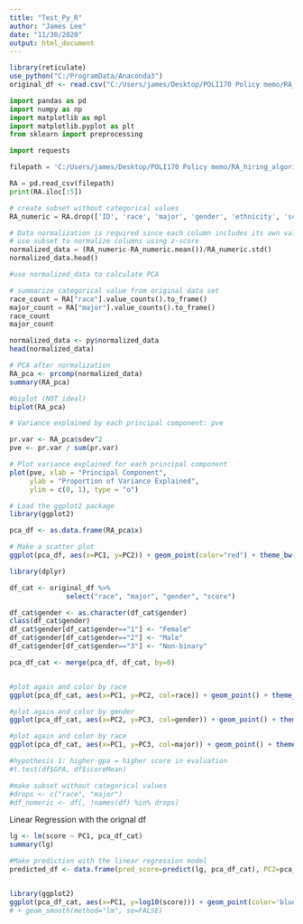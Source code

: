 ```yaml
---
title: "Test_Py_R"
author: "James Lee"
date: "11/30/2020"
output: html_document
---
```


```r
library(reticulate)
use_python("C:/ProgramData/Anaconda3")
original_df <- read.csv("C:/Users/james/Desktop/POLI170 Policy memo/RA_hiring_algorithm/RA_dataset2.csv", fileEncoding="UTF-8-BOM")

```
 

```python
import pandas as pd
import numpy as np
import matplotlib as mpl
import matplotlib.pyplot as plt
from sklearn import preprocessing

import requests

filepath = 'C:/Users/james/Desktop/POLI170 Policy memo/RA_hiring_algorithm/RA_dataset2.csv'

RA = pd.read_csv(filepath)
print(RA.iloc[:5])

# create subset without categorical values
RA_numeric = RA.drop(['ID', 'race', 'major', 'gender', 'ethnicity', 'score'], axis = 1)

# Data normalization is required since each column includes its own value range
# use subset to normalize columns using z-score 
normalized_data = (RA_numeric-RA_numeric.mean())/RA_numeric.std()
normalized_data.head()

#use normalized_data to calculate PCA

# summarize categorical value from original data set
race_count = RA["race"].value_counts().to_frame()
major_count = RA["major"].value_counts().to_frame()
race_count
major_count


```

```r

normalized_data <- py$normalized_data
head(normalized_data)

# PCA after normalization 
RA_pca <- prcomp(normalized_data)
summary(RA_pca)
```


```r
#biplot (NOT ideal)
biplot(RA_pca)

```

```r
# Variance explained by each principal component: pve

pr.var <- RA_pca$sdev^2
pve <- pr.var / sum(pr.var)

# Plot variance explained for each principal component
plot(pve, xlab = "Principal Component", 
     ylab = "Proportion of Variance Explained", 
     ylim = c(0, 1), type = "o")


```


```r
# Load the ggplot2 package
library(ggplot2)

pca_df <- as.data.frame(RA_pca$x)

# Make a scatter plot
ggplot(pca_df, aes(x=PC1, y=PC2)) + geom_point(color="red") + theme_bw()


```



```r
library(dplyr)

df_cat <- original_df %>%
              select("race", "major", "gender", "score")

df_cat$gender <- as.character(df_cat$gender)
class(df_cat$gender)
df_cat$gender[df_cat$gender=="1"] <- "Female"
df_cat$gender[df_cat$gender=="2"] <- "Male"
df_cat$gender[df_cat$gender=="3"] <- "Non-binary"

pca_df_cat <- merge(pca_df, df_cat, by=0)


#plot again and color by race
ggplot(pca_df_cat, aes(x=PC1, y=PC2, col=race)) + geom_point() + theme_bw() + scale_color_manual(values=c("red", "blue", "green", "black", "grey")) + ggtitle("PCA: PC1 vs PC2 with race indicator")

```




```r

#plot again and color by gender
ggplot(pca_df_cat, aes(x=PC2, y=PC3, col=gender)) + geom_point() + theme_bw() + scale_color_manual(values=c("Black", "Purple", "Red")) + ggtitle("PCA: PC2 vs PC3 with gender indicator")


```




```r
#plot again and color by race
ggplot(pca_df_cat, aes(x=PC1, y=PC3, col=major)) + geom_point() + theme_bw() + ggtitle("PCA: PC1 vs PC3 with major indicator")


```



 
```r
#hypothesis 1: higher gpa = higher score in evaluation
#t.test(df$GPA, df$scoreMean)

#make subset without categorical values
#drops <- c("race", "major")
#df_numeric <- df[, !names(df) %in% drops]


```


Linear Regression with the orignal df
```r
lg <- lm(score ~ PC1, pca_df_cat)
summary(lg)

```

```r
#Make prediction with the linear regression model
predicted_df <- data.frame(pred_score=predict(lg, pca_df_cat), PC2=pca_df_cat$PC2)


library(ggplot2)
ggplot(pca_df_cat, aes(x=PC1, y=log10(score))) + geom_point(color='blue') + scale_y_continuous(trans='log10') 
# + geom_smooth(method="lm", se=FALSE)


```


 
 